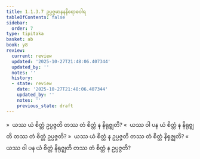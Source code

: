 ```yaml
---
title: 1.1.3.7 ဥပ္ပဇ္ဇမာနနနိရောဓဝါရ
tableOfContents: false
sidebar:
  order: 7
type: tipitaka
basket: ab
book: y8
review:
  current: review
  updated: '2025-10-27T21:48:06.407344'
  updated_by: ''
  notes: ''
  history:
  - state: review
    date: '2025-10-27T21:48:06.407344'
    updated_by: ''
    notes: ''
    previous_state: draft
---
```



<ReviewStatus review={frontmatter.review} showDetails={true} />

<HypothesisAnnotation frontmatter={frontmatter} />

<DynamicBreadcrumb />

<Division number="53" book="y8" e="ch" v="34" p="298">

<Paragraph number="218" book="y8">
»  ယဿ ယံ စိတ္တံ ဥပ္ပဇ္ဇတိ တဿ တံ စိတ္တံ န နိရုဇ္ဈတိ?
</Paragraph>

<Paragraph number="219" book="y8">
«  ယဿ ဝါ ပန ယံ စိတ္တံ န နိရုဇ္ဈတိ တဿ တံ စိတ္တံ ဥပ္ပဇ္ဇတိ?
</Paragraph>

<Paragraph number="220" book="y8">
»  ယဿ ယံ စိတ္တံ န ဥပ္ပဇ္ဇတိ တဿ တံ စိတ္တံ နိရုဇ္ဈတိ?
</Paragraph>

<Paragraph number="221" book="y8">
«  ယဿ ဝါ ပန ယံ စိတ္တံ နိရုဇ္ဈတိ တဿ တံ စိတ္တံ န ဥပ္ပဇ္ဇတိ?
</Paragraph>
</Division>